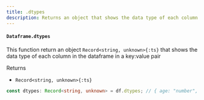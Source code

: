 ```yaml
---
title: .dtypes
description: Returns an object that shows the data type of each column in the dataframe in a key:value pair
---
```


#### `Dataframe.dtypes`

This function return an object `Record<string, unknown>{:ts}` that shows the data type of each column in the dataframe in a key:value pair

Returns

- `Record<string, unknown>{:ts}`

```typescript
const dtypes: Record<string, unknown> = df.dtypes; // { age: "number", ... }
```
